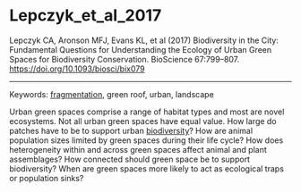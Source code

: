 # Lepczyk_et_al_2017  

Lepczyk CA, Aronson MFJ, Evans KL, et al (2017) Biodiversity in the City: Fundamental Questions for Understanding the Ecology of Urban Green Spaces for Biodiversity Conservation. BioScience 67:799–807. <https://doi.org/10.1093/biosci/bix079>


---

Keywords: [fragmentation](../topics/Fragmentation.qmd), green roof, urban, landscape	 

Urban green spaces comprise a range of habitat types and most are novel ecosystems. Not all urban green spaces have equal value. How large do patches have to be to support urban [biodiversity](../topics/Biodiversity.qmd)? How are animal population sizes limited by green spaces during their life cycle? How does heterogeneity within and across green spaces affect animal and plant assemblages? How connected should green space be to support biodiversity? When are green spaces more likely to act as ecological traps or population sinks?
